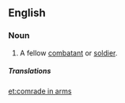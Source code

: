 ==English==

===Noun===
{{en-noun|head=[[comrade]] [[in]] [[arms]]|comrades in arms}}

# {{label|en|military}} A fellow [[combatant]] or [[soldier]].

=====Translations=====
{{trans-see|brother-in-arms}}

[[et:comrade in arms]]